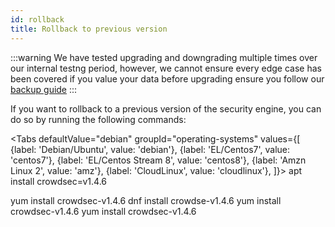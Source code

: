 ```yaml
---
id: rollback
title: Rollback to previous version
---
```


:::warning
We have tested upgrading and downgrading multiple times over our internal testng period, however, we cannot ensure every edge case has been covered if you value your data before upgrading ensure you follow our [backup guide](backup_guide)
:::

If you want to rollback to a previous version of the security engine, you can do so by running the following commands:

<Tabs
  defaultValue="debian"
  groupId="operating-systems"
  values={[
    {label: 'Debian/Ubuntu', value: 'debian'},
    {label: 'EL/Centos7', value: 'centos7'},
    {label: 'EL/Centos Stream 8', value: 'centos8'},
    {label: 'Amzn Linux 2', value: 'amz'},
    {label: 'CloudLinux', value: 'cloudlinux'},
  ]}>
  <TabItem value="debian">
    <CodeBlock className="language-bash">
        apt install crowdsec=v1.4.6
    </CodeBlock>
  </TabItem>
  
  <TabItem value="centos7">
    <CodeBlock className="language-bash">
        yum install crowdsec-v1.4.6
    </CodeBlock>
  </TabItem>

  <TabItem value="centos8">
    <CodeBlock className="language-bash">
        dnf install crowdse-v1.4.6
    </CodeBlock>
  </TabItem>

  <TabItem value="amz">
    <CodeBlock className="language-bash">
        yum install crowdsec-v1.4.6
    </CodeBlock>
  </TabItem>

  <TabItem value="cloudlinux">
    <CodeBlock className="language-bash">
        yum install crowdsec-v1.4.6
    </CodeBlock>
  </TabItem>
</Tabs>